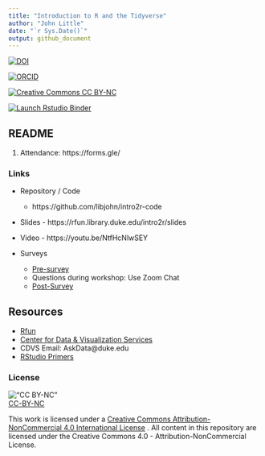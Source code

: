 ```yaml
---
title: "Introduction to R and the Tidyverse"
author: "John Little"
date: "`r Sys.Date()`"
output: github_document
---
```

<!-- Edit the README.Rmd.  Readme.md is auto generated --> 

<!-- badges: start -->
<!-- [![DOI](https://zenodo.org/badge/220037220.svg)](https://zenodo.org/badge/latestdoi/220037220) -->
[![DOI](https://img.shields.io/badge/DOI-10.5281%2Fzenodo.3733771 (Latest Version Release)-blue "DOI")](https://doi.org/10.5281/zenodo.3733771)

[![ORCID](https://img.shields.io/badge/ORCID-0000--0002--3600--0972-A6CE39?logo=ORCID&logoColor=A6CE39 "ORCID")](https://orcid.org/0000-0002-3600-0972)

[![Creative Commons CC BY-NC](https://img.shields.io/badge/Creative Commons-BY--NC-EF9421?logo=creative commons&logoColor=EF9421 "CC BY-NC")](https://creativecommons.org/licenses/by-nc-nd/4.0/)  

[![Launch Rstudio Binder](http://mybinder.org/badge_logo.svg "Launch RStudio Binder")](https://mybinder.org/v2/gh/libjohn/intro2r-code/master?urlpath=rstudio)
<!-- badges: end -->


## README

1. Attendance:  https://forms.gle/

### Links

- Repository / Code

    - https://github.com/libjohn/intro2r-code
    
- Slides - https://rfun.library.duke.edu/intro2r/slides

- Video - https://youtu.be/NtfHcNlwSEY

- Surveys

    - [Pre-survey](https://forms.gle/BpqwQLwArSddVerz5)
    - Questions during workshop:  Use Zoom Chat
    - [Post-Survey](https://forms.gle/xKTVmtijMJYVAFxB9)
    
## Resources

- [Rfun](https://rfun.library.duke.edu/)
- [Center for Data & Visualization Services](https://library.duke.edu/data/)
- CDVS Email:  AskData@duke.edu
- [RStudio Primers](https://rstudio.cloud/learn/primers/)


### License

!["CC BY-NC"](images/by-nc88x31.png)<br>
[CC-BY-NC](https://creativecommons.org/licenses/by-nc/4.0/)  

This work is licensed under a [Creative Commons Attribution-NonCommercial 4.0 International License](http://creativecommons.org/licenses/by-nc/4.0/)
</a>.
All content in this repository are licensed under the Creative Commons 4.0 - Attribution-NonCommercial License.


